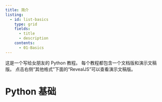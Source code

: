 ```yaml
---
title: 简介
listing: 
  - id: list-basics
    type: grid
    fields: 
      - title
      - description
    contents: 
      - 01-Basics
---
```


<!-- # 首页 {.unnumbered} -->

这是一个写给女朋友的 Python 教程。
每个教程都包含一个文档版和演示文稿版。
点击右侧“其他格式”下面的“RevealJS”可以查看演示文稿版。

# Python 基础

:::{#list-basics}
:::

